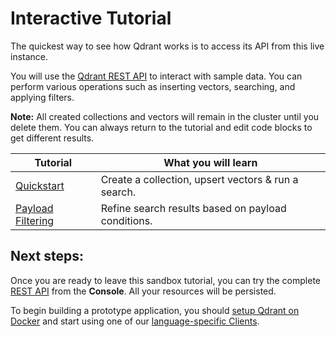 # Interactive Tutorial

The quickest way to see how Qdrant works is to access its API from this live instance.

You will use the [Qdrant REST API](https://api.qdrant.tech) to interact with sample data. You can perform various operations such as inserting vectors, searching, and applying filters.

**Note:** All created collections and vectors will remain in the cluster until you delete them. You can always return to the tutorial and edit code blocks to get different results.

|Tutorial|What you will learn|
|-|-|
|[Quickstart](#/tutorial/quickstart)|Create a collection, upsert vectors & run a search.|
|[Payload Filtering](#/tutorial/filtering-clauses)|Refine search results based on payload conditions.|


## Next steps:

Once you are ready to leave this sandbox tutorial, you can try the complete [REST API](https://api.qdrant.tech) from the **Console**. All your resources will be persisted. 

To begin building a prototype application, you should [setup Qdrant on Docker](https://qdrant.tech/documentation/quick-start/) and start using one of our [language-specific Clients](https://qdrant.tech/documentation/interfaces/).
